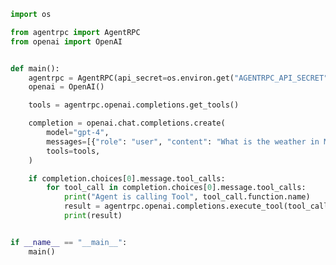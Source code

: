 ```py
import os

from agentrpc import AgentRPC
from openai import OpenAI


def main():
    agentrpc = AgentRPC(api_secret=os.environ.get("AGENTRPC_API_SECRET", ""))
    openai = OpenAI()

    tools = agentrpc.openai.completions.get_tools()

    completion = openai.chat.completions.create(
        model="gpt-4",
        messages=[{"role": "user", "content": "What is the weather in Melbourne?"}],
        tools=tools,
    )

    if completion.choices[0].message.tool_calls:
        for tool_call in completion.choices[0].message.tool_calls:
            print("Agent is calling Tool", tool_call.function.name)
            result = agentrpc.openai.completions.execute_tool(tool_call)
            print(result)


if __name__ == "__main__":
    main()

```